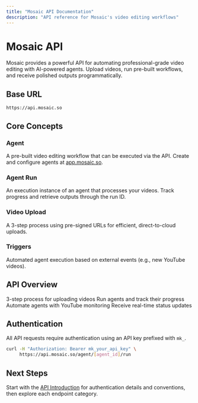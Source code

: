 ```yaml
---
title: "Mosaic API Documentation"
description: "API reference for Mosaic's video editing workflows"
---
```


# Mosaic API

Mosaic provides a powerful API for automating professional-grade video editing with AI-powered agents. Upload videos, run pre-built workflows, and receive polished outputs programmatically.

## Base URL

```text
https://api.mosaic.so
```

## Core Concepts

### Agent
A pre-built video editing workflow that can be executed via the API. Create and configure agents at [app.mosaic.so](https://app.mosaic.so).

### Agent Run
An execution instance of an agent that processes your videos. Track progress and retrieve outputs through the run ID.

### Video Upload
A 3-step process using pre-signed URLs for efficient, direct-to-cloud uploads.

### Triggers
Automated agent execution based on external events (e.g., new YouTube videos).

## API Overview

<CardGroup cols={2}>
  <Card title="Video Upload" icon="upload" href="/overview/video-upload">
    3-step process for uploading videos
  </Card>
  <Card title="Agent Operations" icon="robot" href="/overview/agent-operations">
    Run agents and track their progress
  </Card>
  <Card title="Triggers" icon="bolt" href="/overview/triggers">
    Automate agents with YouTube monitoring
  </Card>
  <Card title="Webhooks" icon="webhook" href="/overview/webhooks">
    Receive real-time status updates
  </Card>
</CardGroup>

## Authentication

All API requests require authentication using an API key prefixed with `mk_`.

```bash
curl -H "Authorization: Bearer mk_your_api_key" \
     https://api.mosaic.so/agent/[agent_id]/run
```

## Next Steps

Start with the [API Introduction](/overview/introduction) for authentication details and conventions, then explore each endpoint category.